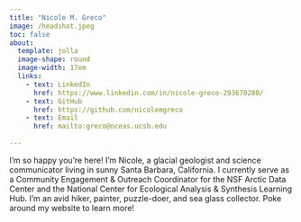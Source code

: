 ```yaml
---
title: "Nicole M. Greco"
image: /headshot.jpeg
toc: false
about: 
  template: jolla
  image-shape: round
  image-width: 17em
  links:
    - text: LinkedIn
      href: https://www.linkedin.com/in/nicole-greco-293670280/
    - text: GitHub
      href: https://github.com/nicolemgreco
    - text: Email
      href: mailto:greco@nceas.ucsb.edu
     
---   
```

I'm so happy you're here! I'm Nicole, a glacial geologist and science communicator living in sunny Santa Barbara, California. I currently serve as a Community Engagement & Outreach Coordinator for the NSF Arctic Data Center and the National Center for Ecological Analysis & Synthesis Learning Hub. I'm an avid hiker, painter, puzzle-doer, and sea glass collector. Poke around my website to learn more!